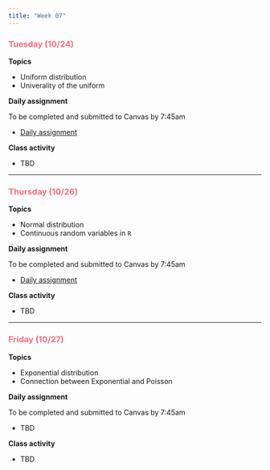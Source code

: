 ```yaml
---
title: "Week 07"
---
```


::: {style="color: #F66D7A"}
### Tuesday (10/24)
:::

**Topics**

-   Uniform distribution
-   Univerality of the uniform

**Daily assignment**

To be completed and submitted to Canvas by 7:45am

-   [Daily assignment](daily/DA_17.pdf)

**Class activity**

-   TBD

------------------------------------------------------------------------

::: {style="color: #F66D7A"}
### Thursday (10/26)
:::

**Topics**

-   Normal distribution
-   Continuous random variables in `R`

**Daily assignment**

To be completed and submitted to Canvas by 7:45am

-   [Daily assignment](daily/DA_18.pdf)

**Class activity**

-   TBD

------------------------------------------------------------------------

::: {style="color: #F66D7A"}
### Friday (10/27)
:::

**Topics**

-   Exponential distribution
-   Connection between Exponential and Poisson

**Daily assignment**

To be completed and submitted to Canvas by 7:45am

-   TBD

**Class activity**

-   TBD

